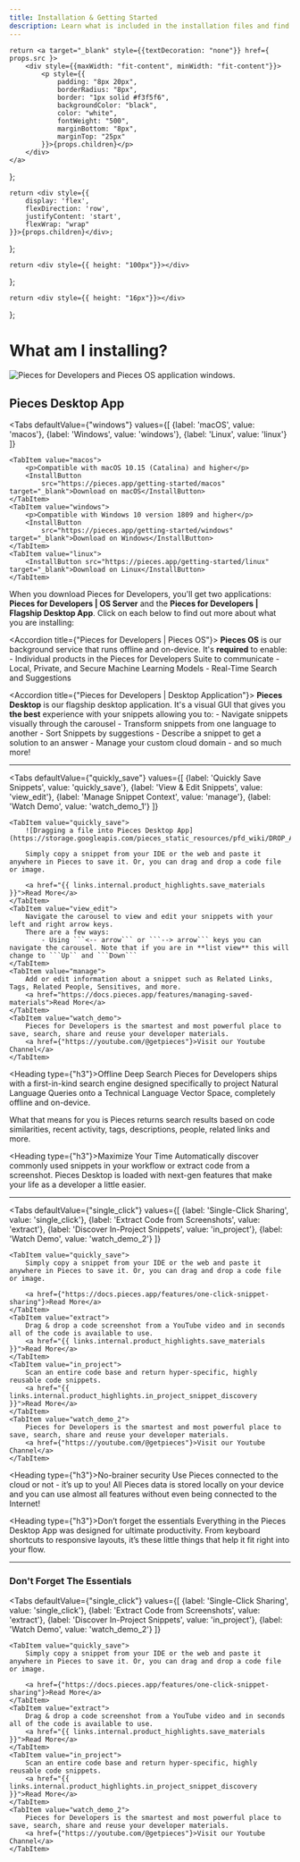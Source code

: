 ```yaml
---
title: Installation & Getting Started
description: Learn what is included in the installation files and find the right set of instructions for your operating system.
---
```


<link rel="canonical" href="https://docs.pieces.app/installation-getting-started/what-am-i-installing" />

    return <a target="_blank" style={{textDecoration: "none"}} href={ props.src }>
        <div style={{maxWidth: "fit-content", minWidth: "fit-content"}}>
            <p style={{
                padding: "8px 20px",
                borderRadius: "8px",
                border: "1px solid #f3f5f6",
                backgroundColor: "black",
                color: "white",
                fontWeight: "500",
                marginBottom: "8px",
                marginTop: "25px"
            }}>{props.children}</p>
        </div>
    </a>
};

    return <div style={{
        display: 'flex',
        flexDirection: 'row',
        justifyContent: 'start',
        flexWrap: "wrap"
    }}>{props.children}</div>;
};

    return <div style={{ height: "100px"}}></div>
};

    return <div style={{ height: "16px"}}></div>
};

# What am I installing?

![Pieces for Developers and Pieces OS application windows.](/assets/what_am_installing.png)

## Pieces Desktop App

<Tabs
    defaultValue={"windows"}
    values={[
        {label: 'macOS', value: 'macos'},
        {label: 'Windows', value: 'windows'},
        {label: 'Linux', value: 'linux'}
    ]}
>
    <TabItem value="macos">
        <p>Compatible with macOS 10.15 (Catalina) and higher</p>
        <InstallButton
            src="https://pieces.app/getting-started/macos" target="_blank">Download on macOS</InstallButton>
    </TabItem>
    <TabItem value="windows">
        <p>Compatible with Windows 10 version 1809 and higher</p>
        <InstallButton
            src="https://pieces.app/getting-started/windows" target="_blank">Download on Windows</InstallButton>
    </TabItem>
    <TabItem value="linux">
        <InstallButton src="https://pieces.app/getting-started/linux" target="_blank">Download on Linux</InstallButton>
    </TabItem>
</Tabs>


When you download Pieces for Developers, you'll get two applications: **Pieces for Developers | OS Server** and the **Pieces for Developers | Flagship Desktop App**. Click on each below to find out more about what you are installing:

<Accordion title={"Pieces for Developers | Pieces OS"}>
    **Pieces OS** is our background service that runs offline and on-device. It's **required** to enable:
        - Individual products in the Pieces for Developers Suite to communicate
        - Local, Private, and Secure Machine Learning Models
        - Real-Time Search and Suggestions
</Accordion>

<MiniSpacer></MiniSpacer>

<Accordion title={"Pieces for Developers | Desktop Application"}>
    **Pieces Desktop** is our flagship desktop application. It's a visual GUI that gives you **the best** experience with your snippets allowing you to:
    - Navigate snippets visually through the carousel
    - Transform snippets from one language to another
    - Sort Snippets by suggestions
    - Describe a snippet to get a solution to an answer
    - Manage your custom cloud domain
    - and so much more!
</Accordion>

<MiniSpacer></MiniSpacer>

---

<MiniSpacer></MiniSpacer>

<Tabs
    defaultValue={"quickly_save"}
    values={[
        {label: 'Quickly Save Snippets', value: 'quickly_save'},
        {label: 'View & Edit Snippets', value: 'view_edit'},
        {label: 'Manage Snippet Context', value: 'manage'},
        {label: 'Watch Demo', value: 'watch_demo_1'}
    ]}
>
    <TabItem value="quickly_save">
        ![Dragging a file into Pieces Desktop App](https://storage.googleapis.com/pieces_static_resources/pfd_wiki/DROP_A_FILE.gif)

        Simply copy a snippet from your IDE or the web and paste it anywhere in Pieces to save it. Or, you can drag and drop a code file or image.

        <a href="{{ links.internal.product_highlights.save_materials }}">Read More</a>
    </TabItem>
    <TabItem value="view_edit">
        Navigate the carousel to view and edit your snippets with your left and right arrow keys.
        There are a few ways:
            - Using ```<-- arrow``` or ```--> arrow``` keys you can navigate the carousel. Note that if you are in **list view** this will change to ```Up`` and ```Down```
    </TabItem>
    <TabItem value="manage">
        Add or edit information about a snippet such as Related Links, Tags, Related People, Sensitives, and more.
        <a href="https://docs.pieces.app/features/managing-saved-materials">Read More</a>
    </TabItem>
    <TabItem value="watch_demo">
        Pieces for Developers is the smartest and most powerful place to save, search, share and reuse your developer materials.
        <a href={"https://youtube.com/@getpieces"}>Visit our Youtube Channel</a>
    </TabItem>
</Tabs>

<MiniSpacer></MiniSpacer>

<Heading type={"h3"}>Offline Deep Search</Heading>
Pieces for Developers ships with a first-in-kind search engine designed specifically to project Natural Language Queries onto a Technical Language Vector Space, completely offline and on-device.

What that means for you is Pieces returns search results based on code similarities, recent activity, tags, descriptions, people, related links and more.

<MiniSpacer></MiniSpacer>

<Heading type={"h3"}>Maximize Your Time</Heading>
Automatically discover commonly used snippets in your workflow or extract code from a screenshot. Pieces Desktop is loaded with next-gen features that make your life as a developer a little easier.

<MiniSpacer></MiniSpacer>

---

<MiniSpacer></MiniSpacer>

<Tabs
    defaultValue={"single_click"}
    values={[
        {label: 'Single-Click Sharing', value: 'single_click'},
        {label: 'Extract Code from Screenshots', value: 'extract'},
        {label: 'Discover In-Project Snippets', value: 'in_project'},
        {label: 'Watch Demo', value: 'watch_demo_2'}
    ]}
>
    <TabItem value="quickly_save">
        Simply copy a snippet from your IDE or the web and paste it anywhere in Pieces to save it. Or, you can drag and drop a code file or image.

        <a href={"https://docs.pieces.app/features/one-click-snippet-sharing"}>Read More</a>
    </TabItem>
    <TabItem value="extract">
        Drag & drop a code screenshot from a YouTube video and in seconds all of the code is available to use.
        <a href="{{ links.internal.product_highlights.save_materials }}">Read More</a>
    </TabItem>
    <TabItem value="in_project">
        Scan an entire code base and return hyper-specific, highly reusable code snippets.
        <a href="{{ links.internal.product_highlights.in_project_snippet_discovery }}">Read More</a>
    </TabItem>
    <TabItem value="watch_demo_2">
        Pieces for Developers is the smartest and most powerful place to save, search, share and reuse your developer materials.
        <a href={"https://youtube.com/@getpieces"}>Visit our Youtube Channel</a>
    </TabItem>
</Tabs>

<MiniSpacer></MiniSpacer>

<Heading type={"h3"}>No-brainer security</Heading>
Use Pieces connected to the cloud or not - it’s up to you! All Pieces data is stored locally on your device and you can use almost all features without even being connected to the Internet!

<MiniSpacer></MiniSpacer>

<Heading type={"h3"}>Don’t forget the essentials</Heading>
Everything in the Pieces Desktop App was designed for ultimate productivity. From keyboard shortcuts to responsive layouts, it’s these little things that help it fit right into your flow.

<MiniSpacer></MiniSpacer>

---

<MiniSpacer></MiniSpacer>

### Don't Forget The Essentials

<Tabs
    defaultValue={"single_click"}
    values={[
        {label: 'Single-Click Sharing', value: 'single_click'},
        {label: 'Extract Code from Screenshots', value: 'extract'},
        {label: 'Discover In-Project Snippets', value: 'in_project'},
        {label: 'Watch Demo', value: 'watch_demo_2'}
    ]}
>
    <TabItem value="quickly_save">
        Simply copy a snippet from your IDE or the web and paste it anywhere in Pieces to save it. Or, you can drag and drop a code file or image.

        <a href={"https://docs.pieces.app/features/one-click-snippet-sharing"}>Read More</a>
    </TabItem>
    <TabItem value="extract">
        Drag & drop a code screenshot from a YouTube video and in seconds all of the code is available to use.
        <a href="{{ links.internal.product_highlights.save_materials }}">Read More</a>
    </TabItem>
    <TabItem value="in_project">
        Scan an entire code base and return hyper-specific, highly reusable code snippets.
        <a href="{{ links.internal.product_highlights.in_project_snippet_discovery }}">Read More</a>
    </TabItem>
    <TabItem value="watch_demo_2">
        Pieces for Developers is the smartest and most powerful place to save, search, share and reuse your developer materials.
        <a href={"https://youtube.com/@getpieces"}>Visit our Youtube Channel</a>
    </TabItem>
</Tabs>